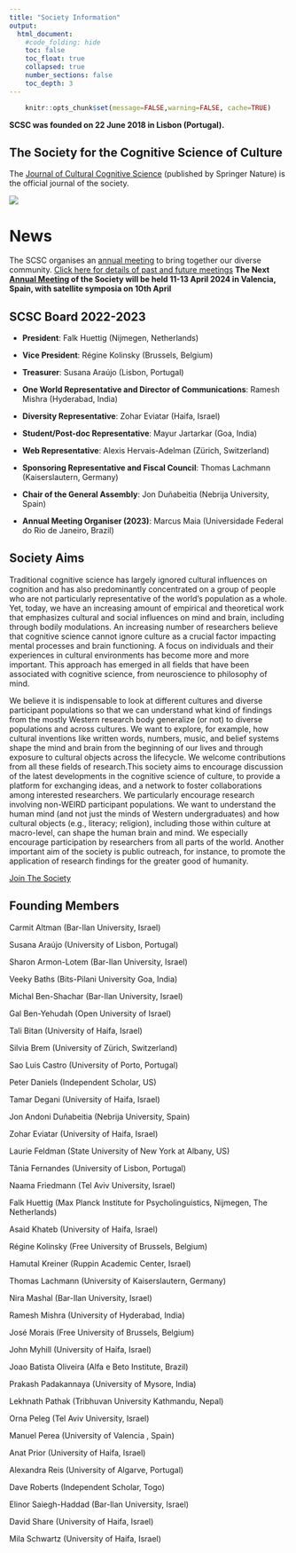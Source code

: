 ```yaml
---
title: "Society Information"
output:
  html_document:
    #code_folding: hide
    toc: false
    toc_float: true
    collapsed: true
    number_sections: false
    toc_depth: 3
---
```


```{=html}
<style>
  .nav-pills>li>a:hover, .nav-pills>li>a:focus, .nav-pills>li.active>a,     .nav-pills>li.active>a:hover, .nav-pills>li.active>a:focus{
     background-color: CadetBlue; 
     }
</style>
```
<!-- https://www.angularfix.com/2021/10/how-to-change-tabset-colors-without.html -->

```r
    knitr::opts_chunk$set(message=FALSE,warning=FALSE, cache=TRUE)
```

**SCSC was founded on 22 June 2018 in Lisbon (Portugal).**


<!-- | ![](images/SCSC_1-1024x768.jpg) | ![](images/SCSC_2.jpg) | ![](images/scripts.jpg){width="1024"} | -->
<!-- |---------------------------------|------------------------|---------------------------------------| -->
::: col-sm-6
# **The Society for the Cognitive Science of Culture**
The [Journal of Cultural Cognitive Science](https://www.springer.com/journal/41809) (published by Springer Nature) is the official journal of the society.

![](images/SCSC_1-1024x768.jpg)

:::

::: col-sm-6

#  {.tabset .tabset-fade .tabset-pills}

# News {.tabset .tabset-fade .tabset-pills}
The SCSC organises an [annual meeting](AnnualMeeting.html) to bring together our diverse community. [Click here for details of past and future meetings](AnnualMeeting.html)
**The Next [Annual Meeting]('https://esdeveniments.uv.es/107864/detail/sixth-annual-meeting-of-the-society-for-the-cognitive-science-of-culture.html) of the Society will be held 11-13 April 2024 in Valencia, Spain, with satellite symposia on 10th April**

## SCSC  Board 2022-2023

-   **President**: Falk Huettig (Nijmegen, Netherlands)

-   **Vice President**: Régine Kolinsky (Brussels, Belgium)

-   **Treasurer**: Susana Araújo (Lisbon, Portugal)

-   **One World Representative and Director of Communications**: Ramesh Mishra (Hyderabad, India)

-   **Diversity Representative**: Zohar Eviatar (Haifa, Israel)

-   **Student/Post-doc Representative**: Mayur Jartarkar (Goa, India)

-   **Web Representative**: Alexis Hervais-Adelman (Zürich, Switzerland)

-   **Sponsoring Representative and Fiscal Council**: Thomas Lachmann (Kaiserslautern, Germany)

-   **Chair of the General Assembly**: Jon Duñabeitia (Nebrija University, Spain)

-   **Annual Meeting Organiser (2023)**: Marcus Maia (Universidade Federal do Rio de Janeiro, Brazil)

## Society Aims

Traditional cognitive science has largely ignored cultural influences on cognition and has also predominantly concentrated on a group of people who are not particularly representative of the world's population as a whole. Yet, today, we have an increasing amount of empirical and theoretical work that emphasizes cultural and social influences on mind and brain, including through bodily modulations. An increasing number of researchers believe that cognitive science cannot ignore culture as a crucial factor impacting mental processes and brain functioning. A focus on individuals and their experiences in cultural environments has become more and more important. This approach has emerged in all fields that have been associated with cognitive science, from neuroscience to philosophy of mind.

We believe it is indispensable to look at different cultures and diverse participant populations so that we can understand what kind of findings from the mostly Western research body generalize (or not) to diverse populations and across cultures. We want to explore, for example, how cultural inventions like written words, numbers, music, and belief systems shape the mind and brain from the beginning of our lives and through exposure to cultural objects across the lifecycle. We welcome contributions from all these fields of research.This society aims to encourage discussion of the latest developments in the cognitive science of culture, to provide a platform for exchanging ideas, and a network to foster collaborations among interested researchers. We particularly encourage research involving non-WEIRD participant populations. We want to understand the human mind (and not just the minds of Western undergraduates) and how cultural objects (e.g., literacy; religion), including those within culture at macro-level, can shape the human brain and mind. We especially encourage participation by researchers from all parts of the world. Another important aim of the society is public outreach, for instance, to promote the application of research findings for the greater good of humanity.

[Join The Society](Join.html)

## Founding Members

Carmit Altman (Bar-Ilan University, Israel)

Susana Araújo (University of Lisbon, Portugal)

Sharon Armon-Lotem (Bar-Ilan University, Israel)

Veeky Baths (Bits-Pilani University Goa, India)

Michal Ben-Shachar (Bar-Ilan University, Israel)

Gal Ben-Yehudah (Open University of Israel)

Tali Bitan (University of Haifa, Israel)

Silvia Brem (University of Zürich, Switzerland)

Sao Luis Castro (University of Porto, Portugal)

Peter Daniels (Independent Scholar, US)

Tamar Degani (University of Haifa, Israel)

Jon Andoni Duñabeitia (Nebrija University, Spain)

Zohar Eviatar (University of Haifa, Israel)

Laurie Feldman (State University of New York at Albany, US)

Tânia Fernandes (University of Lisbon, Portugal)

Naama Friedmann (Tel Aviv University, Israel)

Falk Huettig (Max Planck Institute for Psycholinguistics, Nijmegen, The Netherlands)

Asaid Khateb (University of Haifa, Israel)

Régine Kolinsky (Free University of Brussels, Belgium)

Hamutal Kreiner (Ruppin Academic Center, Israel)

Thomas Lachmann (University of Kaiserslautern, Germany)

Nira Mashal (Bar-Ilan University, Israel)

Ramesh Mishra (University of Hyderabad, India)

José Morais (Free University of Brussels, Belgium)

John Myhill (University of Haifa, Israel)

Joao Batista Oliveira (Alfa e Beto Institute, Brazil)

Prakash Padakannaya (University of Mysore, India)

Lekhnath Pathak (Tribhuvan University Kathmandu, Nepal)

Orna Peleg (Tel Aviv University, Israel)

Manuel Perea (University of Valencia , Spain)

Anat Prior (University of Haifa, Israel)

Alexandra Reis (University of Algarve, Portugal)

Dave Roberts (Independent Scholar, Togo)

Elinor Saiegh-Haddad (Bar-Ilan University, Israel)

David Share (University of Haifa, Israel)

Mila Schwartz (University of Haifa, Israel)

:::

